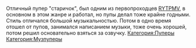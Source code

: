 {{Инфобокс для пуперов
|title2=E253MechaShadow
|другие_ники=MechaShadowVO
|image3=[[Файл:E253MechaShadow.jpg|thumb|left|250px]]
|сферы_творчества=RYTP, RYTPMV, Озвучка
|год_начала=2011
|image4=[[Файл:Андрей_Гладков.jpg|thumb|left|200px]]
|имя_фамилия=Андрей Гладков
|дата_рождения=28 июля
|место_проживания=Самара
|ссылки=
*[https://vk.com/e253mechashadow Страница ВК] 
*[https://vk.com/e253mechashadowden Группа озвучки] 
*[https://www.youtube.com/user/E253MechaShadow YouTube] 
*[https://www.youtube.com/channel/UCuN81yyJVv2qAbHlCSPgtcg Канал озвучки] 
*[https://www.twitch.tv/e253mechashadow Twitch] 
*[https://www.patreon.com/mechashadowvo Patreon] 
*[https://e253mechashadow.deviantart.com Deviantart]
}}

Отличный пупер "старичок", был одним из первопроходцев [[RYTPMV]], в основном в этом жанре и работал, но пупы делал тоже крайне годными. Стиль отличался большой музыкальностью. Потом в одно время отошел от пупов, занимался написанием музыки, тоже очень хорошей, потом решил основательно взяться за озвучку.
[[Категория:Пуперы]]
[[Категория:Музпуперы]]
